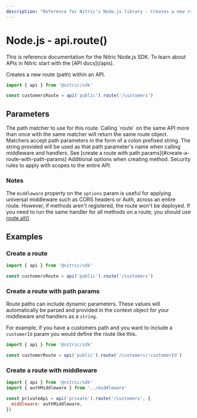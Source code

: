 ```yaml
---
description: "Reference for Nitric's Node.js library - Creates a new route (path) within an API."
---
```


# Node.js - api.route()

<Note>
  This is reference documentation for the Nitric Node.js SDK. To learn about
  APIs in Nitric start with the [API docs](/apis).
</Note>

Creates a new route (path) within an API.

```javascript
import { api } from '@nitric/sdk'

const customersRoute = api('public').route('/customers')
```

## Parameters

<Properties>
  <Property name="match" required type="string">
    The path matcher to use for this route. Calling `route` on the same API more
    than once with the same matcher will return the same route object. Matchers
    accept path parameters in the form of a colon prefixed string. The string
    provided will be used as that path parameter's name when calling middleware
    and handlers. See [create a route with path
    params](#create-a-route-with-path-params)
  </Property>
  <Property name="options" type="object">
    Additional options when creating method.
    <Properties nested>
      <Property name="security" type="OidcOptions[]">
        Security rules to apply with scopes to the entire API.
      </Property>
    </Properties>
  </Property>
</Properties>

### Notes

The `middleware` property on the `options` param is useful for applying universal middleware such as CORS headers or Auth, across an entire route. However, if methods aren't registered, the route won't be deployed. If you need to run the same handler for all methods on a route, you should use [route.all()](./api-route-all)

## Examples

### Create a route

```javascript
import { api } from '@nitric/sdk'

const customersRoute = api('public').route('/customers')
```

### Create a route with path params

Route paths can include dynamic parameters. These values will automatically be parsed and provided in the context object for your middleware and handlers as a `string`.

For example, if you have a customers path and you want to include a `customerId` param you would define the route like this.

```javascript
import { api } from '@nitric/sdk'

const customerRoute = api('public').route('/customers/:customerId')
```

### Create a route with middleware

```javascript
import { api } from '@nitric/sdk'
import { authMiddleware } from '../middleware'

const privateApi = api('private').route('/customers', {
  middleware: authMiddleware,
})
```
